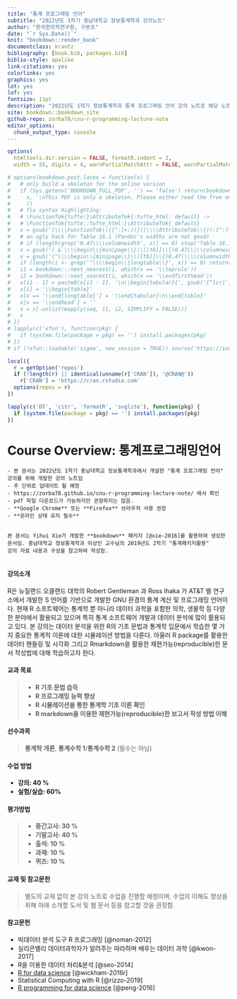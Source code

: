 ```yaml
---
title: "통계 프로그래밍 언어"
subtitle: "2022년도 1학기 충남대학교 정보통계학과 강의노트"
author: "한국한의학연구원, 구본초"
date: "`r Sys.Date()`"
knit: "bookdown::render_book"
documentclass: krantz
bibliography: [book.bib, packages.bib]
biblio-style: apalike
link-citations: yes
colorlinks: yes
graphics: yes
lot: yes
lof: yes
fontsize: 11pt
description: "2022년도 1학기 정보통계학과 통계 프로그래밍 언어 강의 노트로 해당 노트: https://zorba78.github.io/cnu-r-programming-lecture-note/"
site: bookdown::bookdown_site
github-repo: zorba78/cnu-r-programming-lecture-note
editor_options: 
  chunk_output_type: console
---
```


```r
options(
  htmltools.dir.version = FALSE, formatR.indent = 2,
  width = 55, digits = 4, warnPartialMatchAttr = FALSE, warnPartialMatchDollar = FALSE)

# options(bookdown.post.latex = function(x) {
#   # only build a skeleton for the online version
#   if (Sys.getenv('BOOKDOWN_FULL_PDF', '') == 'false') return(bookdown:::strip_latex_body(
#     x, '\nThis PDF is only a skeleton. Please either read the free online HTML version, or purchase a hard-copy of this book.\n'
#     ))
#   # fix syntax highlighting:
#   # \FunctionTok{tufte:}\AttributeTok{:tufte_html: default} ->
#   # \FunctionTok{tufte::tufte_html:}\AttributeTok{ default}
#   x = gsub('(\\\\FunctionTok\\{[^:]+:)(})(\\\\AttributeTok\\{)(:[^:]+:)', '\\1\\4\\2\\3', x)
#   # an ugly hack for Table 16.1 (Pandoc's widths are not good)
#   # if (length(grep('0.47\\\\columnwidth', x)) == 0) stop('Table 16.1 not found')
#   x = gsub('( & \\\\begin\\{minipage\\}\\[[tb]]\\{)0.47(\\\\columnwidth})', '\\10.65\\2', x)
#   x = gsub('(^\\\\begin\\{minipage\\}\\[[tb]]\\{)0.47(\\\\columnwidth})', '\\10.33\\2', x)
#   if (length(i <- grep('^\\\\begin\\{longtable\\}', x)) == 0) return(x)
#   i1 = bookdown:::next_nearest(i, which(x == '\\toprule'))
#   i2 = bookdown:::next_nearest(i, which(x == '\\endfirsthead'))
#   x[i1 - 1] = paste0(x[i1 - 1], '\n\\begin{tabular}{', gsub('[^lcr]', '', gsub('.*\\[]', '', x[i])), '}')
#   x[i] = '\\begin{table}'
#   x[x == '\\end{longtable}'] = '\\end{tabular}\n\\end{table}'
#   x[x == '\\endhead'] = ''
#   x = x[-unlist(mapply(seq, i1, i2, SIMPLIFY = FALSE))]
#   x
# })
# lapply(c('xfun'), function(pkg) {
#   if (system.file(package = pkg) == '') install.packages(pkg)
# })
# if (!xfun::loadable('sigma', new_session = TRUE)) source('https://install-github.me/jjallaire/sigma')

local({
  r = getOption('repos')
  if (!length(r) || identical(unname(r['CRAN']), '@CRAN@'))
    r['CRAN'] = 'https://cran.rstudio.com' 
  options(repos = r)
})

lapply(c('DT', 'citr', 'formatR', 'svglite'), function(pkg) {
  if (system.file(package = pkg) == '') install.packages(pkg)
})

```

# Course Overview: 통계프로그래밍언어 {#overview01 .unnumbered}

```block2

- 본 문서는 2022년도 1학기 충남대학교 정보통계학과에서 개설한 "통계 프로그래밍 언어" 강의를 위해 개발한 강의 노트임 
- 주 단위로 업데이트 될 예정 
- https://zorba78.github.io/cnu-r-programming-lecture-note/ 에서 확인
- pdf 파일 다운로드가 가능하지만 권장하지는 않음.
- **Google Chrome** 또는 **Firefox** 브라우저 사용 권장
- **온라인 상태 유지 필수**


본 문서는 Yihui Xie가 개발한 **bookdown** 패키지 [@xie-2016]를 활용하여 생성한 문서임. 충남대학교 정보통계학과 이상인 교수님의 2019년도 2학기 "통계패키지활용" 
강의 자료 내용과 구성을 참고하여 작성함. 


```

#### 강의소개 {#intro-lec .unnumbered}

R은 뉴질랜드 오클랜드 대학의 Robert Gentleman 과 Ross Ihaka 가 AT&T 벨 연구소에서 개발한 S 언어를 기반으로 개발한 GNU 환경의 통계 계산 및 프로그래밍 언어이다. 현재 R 소프트웨어는 통계학 뿐 아니라 데이터 과학을 포함한 의학, 생물학 등 다양한 분야에서 활용되고 있으며 특히 통계 소프트웨어 개발과 데이터 분석에 많이 활용되고 있다. 본 강의는 데이터 분석을 위한 R의 기초 문법과 통계학 입문에서 학습한 몇 가지 중요한 통계적 이론에 대한 시뮬레이션 방법을 다룬다. 아울러 R package를 활용한 데이터 핸들링 및 시각화 그리고 Rmarkdown을 활용한 재현가능(reproducible)한 문서 작성법에 대해 학습하고자 한다.

#### 교과 목표 {#purpose-course .unnumbered}

> -   **R 기초 문법 습득**
> -   **R 프로그래밍 능력 향상**
> -   **R 시뮬레이션을 통한 통계학 기초 이론 확인**
> -   **R markdown을 이용한 재현가능(reproducible)한 보고서 작성 방법 이해**

#### 선수과목 {#pre-course .unnumbered}

> **통계학 개론**, **통계수학 1**/**통계수학 2** (필수는 아님)

#### 수업 방법 {#course-method .unnumbered}

-   **강의: 40 %**
-   **실험/실습: 60%**

#### 평가방법 {#grade-method .unnumbered}

> -   **중간고사: 30 %**
> -   **기말고사: 40 %**
> -   **출석: 10 %**
> -   **과제: 10 %**
> -   **퀴즈: 10 %**

#### 교재 및 참고문헌 {#material-course .unnumbered}

> 별도의 교재 없이 본 강의 노트로 수업을 진행할 예정이며, 수업의 이해도 향상을 위해 아래 소개할 도서 및 웹 문서 등을 참고할 것을 권장함.

#### 참고문헌 {#ref-course .unnumbered}

-   빅데이터 분석 도구 R 프로그래밍 [@noman-2012]
-   실리콘밸리 데이터과학자가 알려주는 따라하며 배우는 데이터 과학 [@kwon-2017]
-   R을 이용한 데이터 처리&분석 [@seo-2014]
-   [R for data science](https://r4ds.had.co.nz/) [@wickham-2016r]
-   Statistical Computing with R [@rizzo-2019]
-   [R programming for data science](https://bookdown.org/rdpeng/rprogdatascience/) [@peng-2016]
